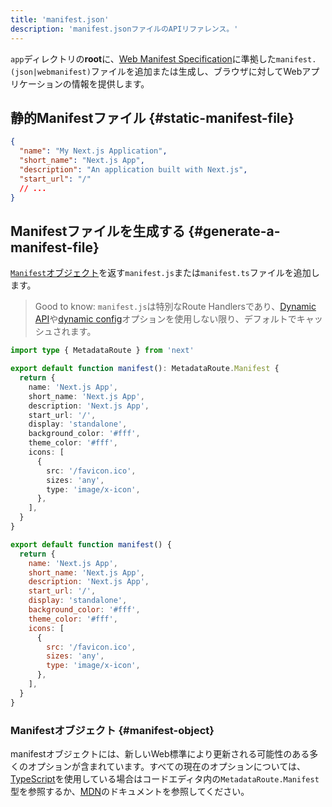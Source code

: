 ```yaml
---
title: 'manifest.json'
description: 'manifest.jsonファイルのAPIリファレンス。'
---
```


`app`ディレクトリの**root**に、[Web Manifest Specification](https://developer.mozilla.org/docs/Web/Manifest)に準拠した`manifest.(json|webmanifest)`ファイルを追加または生成し、ブラウザに対してWebアプリケーションの情報を提供します。

## 静的Manifestファイル {#static-manifest-file}

```json title="app/manifest.json | app/manifest.webmanifest"
{
  "name": "My Next.js Application",
  "short_name": "Next.js App",
  "description": "An application built with Next.js",
  "start_url": "/"
  // ...
}
```

## Manifestファイルを生成する {#generate-a-manifest-file}

[`Manifest`オブジェクト](#manifest-object)を返す`manifest.js`または`manifest.ts`ファイルを追加します。

> Good to know: `manifest.js`は特別なRoute Handlersであり、[Dynamic API](/docs/app/deep-dive/caching#dynamic-apis)や[dynamic config](/docs/app/deep-dive/caching#segment-config-options)オプションを使用しない限り、デフォルトでキャッシュされます。

<Tabs>
<TabItem value="ts" label="TypeScript">

```ts title="app/manifest.ts" switcher
import type { MetadataRoute } from 'next'

export default function manifest(): MetadataRoute.Manifest {
  return {
    name: 'Next.js App',
    short_name: 'Next.js App',
    description: 'Next.js App',
    start_url: '/',
    display: 'standalone',
    background_color: '#fff',
    theme_color: '#fff',
    icons: [
      {
        src: '/favicon.ico',
        sizes: 'any',
        type: 'image/x-icon',
      },
    ],
  }
}
```

</TabItem>
<TabItem value="js" label="JavaScript">

```js title="app/manifest.js" switcher
export default function manifest() {
  return {
    name: 'Next.js App',
    short_name: 'Next.js App',
    description: 'Next.js App',
    start_url: '/',
    display: 'standalone',
    background_color: '#fff',
    theme_color: '#fff',
    icons: [
      {
        src: '/favicon.ico',
        sizes: 'any',
        type: 'image/x-icon',
      },
    ],
  }
}
```

</TabItem>
</Tabs>

### Manifestオブジェクト {#manifest-object}

manifestオブジェクトには、新しいWeb標準により更新される可能性のある多くのオプションが含まれています。すべての現在のオプションについては、[TypeScript](https://nextjs.org/docs/app/api-reference/config/typescript#ide-plugin)を使用している場合はコードエディタ内の`MetadataRoute.Manifest`型を参照するか、[MDN](https://developer.mozilla.org/docs/Web/Manifest)のドキュメントを参照してください。
